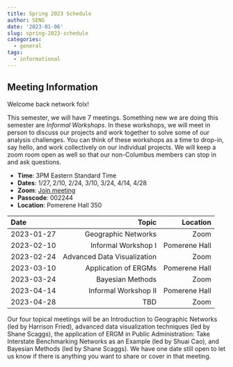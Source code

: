 ```yaml
---
title: Spring 2023 Schedule
author: SENG
date: '2023-01-06'
slug: spring-2023-schedule
categories:
  - general
tags:
  - informational
---
```


## Meeting Information 

Welcome back network folx! 

This semester, we will have 7 meetings. Something new we are doing this semester are *Informal Workshops*. In these workshops, we will meet in person to discuss our projects and work together to solve some of our analysis challenges. You can think of these workshops as a time to drop-in, say hello, and work collectively on our individual projects. We will keep a zoom room open as well so that our non-Columbus members can stop in and ask questions. 

- **Time**: 3PM Eastern Standard Time
- **Dates**: 1/27, 2/10, 2/24, 3/10, 3/24, 4/14, 4/28
- **Zoom**: [Join meeting](https://osu.zoom.us/j/7886600344?pwd=ZmYweUt6MFBvRlYvdHhjeU9CZnhlZz09)
- **Passcode**: 002244
- **Location**: Pomerene Hall 350

Date                                                 Topic              Location
------------------------  --------------------------------  --------------------
2023-01-27                              Geographic Networks                  Zoom
2023-02-10                              Informal Workshop I        Pomerene Hall
2023-02-24                      Advanced Data Visualization                 Zoom
2023-03-10                             Application of ERGMs        Pomerene Hall
2023-03-24                                 Bayesian Methods                 Zoom
2023-04-14                             Informal Workshop II        Pomerene Hall
2023-04-28                                              TBD                 Zoom  

Our four topical meetings will be an Introduction to Geographic Networks (led by Harrison Fried), advanced data visualization techniques (led by Shane Scaggs), the application of ERGM in Public Administration: Take Interstate Benchmarking Networks as an Example (led by Shuai Cao), and Bayesian Methods (led by Shane Scaggs). We have one date still open to let us know if there is anything you want to share or cover in that meeting. 
